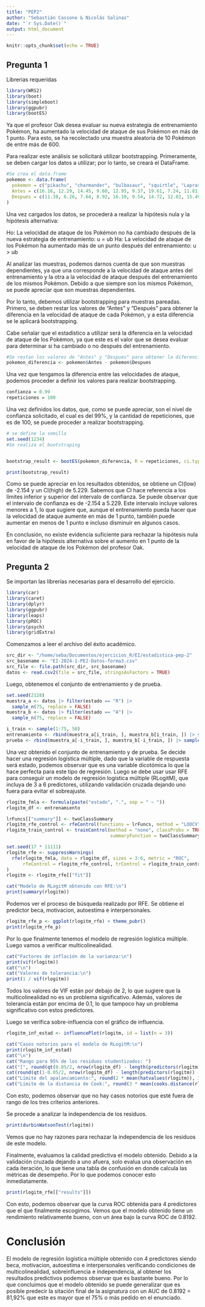 ```yaml
---
title: "PEP2"
author: "Sebastián Cassone & Nicolás Salinas"
date: "`r Sys.Date()`"
output: html_document
---
```


```r
knitr::opts_chunk$set(echo = TRUE)
```

## Pregunta 1

Librerias requeridas
```r
library(WRS2)
library(boot)
library(simpleboot)
library(ggpubr)
library(bootES)
```

Ya que el profesor Oak desea evaluar su nueva estrategia de entrenamiento Pokémon, ha aumentado la velocidad de ataque  de sus Pokémon en más de 1 punto. Para esto, se ha recolectado una muestra aleatoria de 10 Pokémon de entre más de 600.

Para realizar este análisis se solicitará utilizar bootstrapping. Primeramente, se deben cargar los datos a utilizar; por lo tanto, se creará el DataFrame.


```r
#Se crea el data.frame
pokemon <- data.frame(
  pokemon = c("pikachu", "charmander", "bulbasaur", "squirtle", "Lapras", "Gengar", "Kadabra", "Magikarp", "Snorlax", "kabutops"),
  Antes = c(16.16, 12.29, 14.45, 9.60, 12.95, 9.37, 19.61, 7.24, 11.81, 13.96),
  Despues = c(11.38, 6.26, 7.64, 8.92, 16.10, 9.54, 14.72, 12.02, 15.49, 17.68)
)

```
Una vez cargados los datos, se procederá a realizar la hipótesis nula y la hipótesis alternativa:

Ho: La velocidad de ataque de los Pokémon no ha cambiado después de la nueva estrategia de entrenamiento: u = ub
Ha: La velocidad de ataque de los Pokémon ha aumentado más de un punto después del entrenamiento: u > ub

Al analizar las muestras, podemos darnos cuenta de que son muestras dependientes, ya que una corresponde a la velocidad de ataque antes del entrenamiento y la otra a la velocidad de ataque después del entrenamiento de los mismos Pokémon. Debido a que siempre son los mismos Pokémon, se puede apreciar que son muestras dependientes.

Por lo tanto, debemos utilizar bootstrapping para muestras pareadas. Primero, se deben restar los valores de "Antes" y "Después" para obtener la diferencia en la velocidad de ataque de cada Pokémon, y a esta diferencia se le aplicará bootstrapping.

Cabe señalar que el estadístico a utilizar será la diferencia en la velocidad de ataque de los Pokémon, ya que este es el valor que se desea evaluar para determinar si ha cambiado o no después del entrenamiento.

```r
#Se restan los valores de "Antes" y "Despues" para obtener la diferencia de velocidad de ataque de cada pokemon
pokemon_diferencia <- pokemon$Antes - pokemon$Despues

```

Una vez que tengamos la diferencia entre las velocidades de ataque, podemos proceder a definir los valores para realizar bootstrapping.

```r
confianza = 0.99
repeticiones = 100
```
Una vez definidos los datos, que, como se puede apreciar, son el nivel de confianza solicitado, el cual es del 99%, y la cantidad de repeticiones, que es de 100, se puede proceder a realizar bootstrapping.

```r
# se define la semilla
set.seed(1234)
#Se realiza el bootstraping


bootstrap_result <- bootES(pokemon_diferencia, R = repeticiones, ci.type = "bca", ci.conf =confianza, plot = TRUE )

print(bootstrap_result)


```
Como se puede apreciar en los resultados obtenidos, se obtiene un CI(low) de -2.154 y un CI(high) de 5.229. Sabemos que CI hace referencia a los límites inferior y superior del intervalo de confianza. Se puede observar que el intervalo de confianza es de -2.154 a 5.229. Este intervalo incluye valores menores a 1, lo que sugiere que, aunque el entrenamiento pueda hacer que la velocidad de ataque aumente en más de 1 punto, también puede aumentar en menos de 1 punto e incluso disminuir en algunos casos.

En conclusión, no existe evidencia suficiente para rechazar la hipótesis nula en favor de la hipótesis alternativa sobre el aumento en 1 punto de la velocidad de ataque de los Pokémon del profesor Oak.

## Pregunta 2
Se importan las librerías necesarias para el desarrollo del ejercicio.
```r
library(car)
library(caret)
library(dplyr)
library(ggpubr)
library(leaps)
library(pROC)
library(psych)
library(gridExtra)
```


Comenzamos a leer el archivo del éxito académico.
```r
src_dir <- "/home/seba/Documentos/ejercicios_R/EI/estadistica-pep-2"
src_basename <- "EI-2024-1-PE2-Datos-forma3.csv"
src_file <- file.path(src_dir, src_basename)
datos <- read.csv2(file = src_file, stringsAsFactors = TRUE)
```

Luego, obtenemos el conjunto de entrenamiento y de prueba.

```r
set.seed(2128)
muestra_a <- datos |> filter(estado == "R") |>
  sample_n(75, replace = FALSE)
muestra_b <- datos |> filter(estado == "A") |>
  sample_n(75, replace = FALSE)

i_train <- sample(1:75, 50)
entrenamiento <- rbind(muestra_a[i_train, ], muestra_b[i_train, ]) |> sample_frac(1L)
prueba <- rbind(muestra_a[-i_train, ], muestra_b[-i_train, ]) |> sample_frac(1L)
```

Una vez obtenido el conjunto de entrenamiento y de prueba. Se decide hacer una regresión logística múltiple, dado que la variable de respuesta será estado, podemos observar que es una variable dicotómica lo que la hace perfecta para este tipo de regresión.
Luego se debe usar usar RFE para conseguir un modelo de regresión logística múltiple (RLogitM), que incluya de 3 a 6 predictores, utilizando validación cruzada dejando uno fuera para evitar el sobreajuste.

```r
rlogitm_fmla <- formula(paste("estado", ".", sep = " ~ "))
rlogitm_df <- entrenamiento

lrFuncs[["summary"]] <- twoClassSummary
rlogitm_rfe_control <- rfeControl(functions = lrFuncs, method = "LOOCV", saveDetails = TRUE, returnResamp = "all", verbose = FALSE)
rlogitm_train_control <- trainControl(method = "none", classProbs = TRUE,
                                      summaryFunction = twoClassSummary)

set.seed(17 * 11111)
rlogitm_rfe <- suppressWarnings(
  rfe(rlogitm_fmla, data = rlogitm_df, sizes = 3:6, metric = "ROC",
      rfeControl = rlogitm_rfe_control, trControl = rlogitm_train_control)
)
rlogitm <- rlogitm_rfe[["fit"]]

cat("Modelo de RLogitM obtenido con RFE:\n")
print(summary(rlogitm))
```

Podemos ver el proceso de búsqueda realizado por RFE. Se obtiene el predictor beca, motivacion, autoestima e interpersonales.

```r
rlogitm_rfe_p <- ggplot(rlogitm_rfe) + theme_pubr()
print(rlogitm_rfe_p)
```

Por lo que finalmente tenemos el modelo de regresión logística múltiple. Luego vamos a verificar multicolinealidad.

```r
cat("Factores de inflación de la varianza:\n")
print(vif(rlogitm))
cat("\n")
cat("Valores de tolerancia:\n")
print(1 / vif(rlogitm))
```

Todos los valores de VIF están por debajo de 2, lo que sugiere que la multicolinealidad no es un problema significativo. Además, valores de tolerancia están por encima de 0.1, lo que tampoco hay un problema significativo con estos predictores.

Luego se verifica sobre-influencia con el gráfico de influencia.

```r
rlogitm_inf_estad <- influencePlot(rlogitm, id = list(n = 3))

cat("Casos notorios para el modelo de RLogitM:\n")
print(rlogitm_inf_estad)
cat("\n")
cat("Rango para 95% de los residuos studentizados: ")
cat("[", round(qt(0.05/2, nrow(rlogitm_df) - length(predictors(rlogitm)) - 2), 3), ", ", sep = "")
cat(round(qt(1-0.05/2, nrow(rlogitm_df) - length(predictors(rlogitm)) - 2), 3), "]\n", sep = "")
cat("Límite del apalancamiento:", round(2 * mean(hatvalues(rlogitm)), 3), "\n")
cat("Límite de la distancia de Cook:", round(3 * mean(cooks.distance(rlogitm)), 3), "\n")
```
Con esto, podemos observar que no hay casos notorios que esté fuera de rango de los tres criterios anteriores.

Se procede a analizar la independencia de los residuos.

```r
print(durbinWatsonTest(rlogitm))
```
Vemos que no hay razones para rechazar la independencia de los residuos de este modelo.

Finalmente, evaluamos la calidad predictiva el modelo obtenido. Debido a la validación cruzada dejando a uno afuera, solo evalua una observación en cada iteración, lo que tiene una tabla de confusión en donde calcula las métricas de desempeño. Por lo que podemos conocer esto inmediatamente.

```r
print(rlogitm_rfe[["results"]])
```
Con esto, podemos observar que la curva ROC obtenida para 4 predictores que el que finalmente escogimos. Vemos que el modelo obtenido tiene un rendimiento relativamente bueno, con un área bajo la curva ROC de 0.8192.

# Conclusión 
El modelo de regresión logística múltiple obtenido con 4 predictores siendo beca, motivacion, autoestima e interpersonales verificando condiciones de multicolinealidad, sobreinfluencia e independencia, al obtener los resultados predictivos podemos observar que es bastante bueno. Por lo que concluimos que el modelo obtenido se puede generalizar que es posible predecir la sitación final de la asignatura con un AUC de 0.8192 = 81,92% que este es mayor que el 75% o más pedido en el enunciado.
